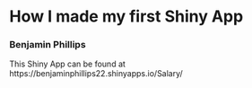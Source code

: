 

# How I made my first Shiny App

### Benjamin Phillips

This Shiny App can be found at
https://benjaminphillips22.shinyapps.io/Salary/





<Br>
<Br>
<Br>
<Br>
<Br>
